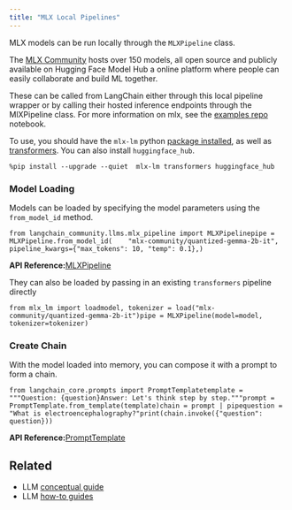 ```yaml
---
title: "MLX Local Pipelines"
---
```


MLX models can be run locally through the `MLXPipeline` class.

The [MLX Community](https://huggingface.co/mlx-community) hosts over 150 models, all open source and publicly available on Hugging Face Model Hub a online platform where people can easily collaborate and build ML together.

These can be called from LangChain either through this local pipeline wrapper or by calling their hosted inference endpoints through the MlXPipeline class. For more information on mlx, see the [examples repo](https://github.com/ml-explore/mlx-examples/tree/main/llms) notebook.

To use, you should have the `mlx-lm` python [package installed](https://pypi.org/project/mlx-lm/), as well as [transformers](https://pypi.org/project/transformers/). You can also install `huggingface_hub`.

```
%pip install --upgrade --quiet  mlx-lm transformers huggingface_hub
```

### Model Loading

Models can be loaded by specifying the model parameters using the `from_model_id` method.

```
from langchain_community.llms.mlx_pipeline import MLXPipelinepipe = MLXPipeline.from_model_id(    "mlx-community/quantized-gemma-2b-it",    pipeline_kwargs={"max_tokens": 10, "temp": 0.1},)
```

**API Reference:**[MLXPipeline](https://python.langchain.com/api_reference/community/llms/langchain_community.llms.mlx_pipeline.MLXPipeline.html)

They can also be loaded by passing in an existing `transformers` pipeline directly

```
from mlx_lm import loadmodel, tokenizer = load("mlx-community/quantized-gemma-2b-it")pipe = MLXPipeline(model=model, tokenizer=tokenizer)
```

### Create Chain

With the model loaded into memory, you can compose it with a prompt to form a chain.

```
from langchain_core.prompts import PromptTemplatetemplate = """Question: {question}Answer: Let's think step by step."""prompt = PromptTemplate.from_template(template)chain = prompt | pipequestion = "What is electroencephalography?"print(chain.invoke({"question": question}))
```

**API Reference:**[PromptTemplate](https://python.langchain.com/api_reference/core/prompts/langchain_core.prompts.prompt.PromptTemplate.html)

## Related

* LLM [conceptual guide](/oss/concepts/text_llms)
* LLM [how-to guides](/oss/how_to/#llms)
